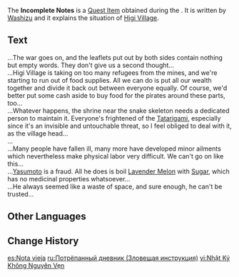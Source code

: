 {{Item Infobox
|id           = 100986
|image        = Book Letter.png
|type         = Quest Items
|description  = A tattered page. For some reason, it gives off the stench of stale grain.
|source1      = Dropped by [[Washizu]]
}}
The '''Incomplete Notes''' is a [[Quest Item]] obtained during the {{Quest|Sinister Instruction}}. It is written by [[Washizu]] and it explains the situation of [[Higi Village]].

==Text==
...The war goes on, and the leaflets put out by both sides contain nothing but empty words. They don't give us a second thought...<br>
...Higi Village is taking on too many refugees from the mines, and we're starting to run out of food supplies. All we can do is put all our wealth together and divide it back out between everyone equally. Of course, we'd better put some cash aside to buy food for the pirates around these parts, too...<br>
...Whatever happens, the shrine near the snake skeleton needs a dedicated person to maintain it. Everyone's frightened of the [[Tatarigami]], especially since it's an invisible and untouchable threat, so I feel obliged to deal with it, as the village head...<br>
...<br>
...Many people have fallen ill, many more have developed minor ailments which nevertheless make physical labor very difficult. We can't go on like this...<br>
...[[Yasumoto]] is a fraud. All he does is boil [[Lavender Melon]] with [[Sugar]], which has no medicinal properties whatsoever...<br>
...He always seemed like a waste of space, and sure enough, he can't be trusted...

==Other Languages==
{{Other Languages
|default_hidden = 1
|en      = Incomplete Notes
|zhs     = 残缺的笔记
|zhs_rm  = Cánquē de Bǐjì
|zht     = 殘缺的筆記
|zht_rm  = Cánquē de Bǐjì
|ja      = 欠けたノート
|ja_rm   = Kaketa Nooto
|ko      = 불완전한 메모
|ko_rm   = Bulwanjeonhan Memo
|es      = Nota vieja
|fr      = Note incomplète
|ru      = Потрёпанный дневник
|th      = บันทึกขาด ๆ หาย ๆ
|th_rm   = 
|vi      = Nhật Ký Không Nguyên Vẹn
|de      = Zerrissene Aufzeichnungen
|id      = Catatan yang Tidak Lengkap
|pt      = Notas Rasgadas
|tr      = Yarım Kalan Notlar
|it      = Appunti incompleti
}}

==Change History==
{{Change History|2.0}}

[[es:Nota vieja]]
[[ru:Потрёпанный дневник (Зловещая инструкция)]]
[[vi:Nhật Ký Không Nguyên Vẹn]]